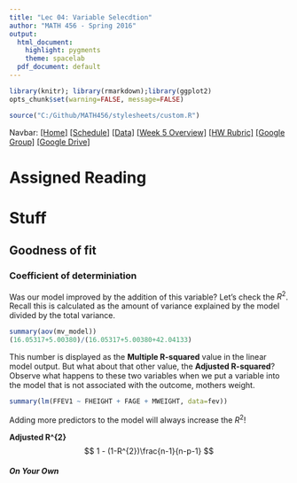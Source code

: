 ```yaml
---
title: "Lec 04: Variable Selecdtion"
author: "MATH 456 - Spring 2016"
output:
  html_document:
    highlight: pygments
    theme: spacelab
  pdf_document: default
---
```

```r
library(knitr); library(rmarkdown);library(ggplot2)
opts_chunk$set(warning=FALSE, message=FALSE) 
```

```r
source("C:/Github/MATH456/stylesheets/custom.R")
```

Navbar: [[Home]](../index.html) [[Schedule]](../Schedule.html) [[Data]](../data/Datasets.html) [[Week 5 Overview]](../wk05.html) [[HW Rubric]](../admin/rubric.html)  [[Google Group]](https://groups.google.com/forum/#!forum/csuc_stat)  [[Google Drive]](https://drive.google.com/a/mail.csuchico.edu/folderview?id=0B83Z8_sNw3KPcnVrYzVFRHUtcHM&usp=sharing)

# Assigned Reading

# Stuff

## Goodness of fit

### Coefficient of determiniation
Was our model improved by the addition of this variable? Let's check the $R^{2}$. 
Recall this is calculated as the amount of variance explained by the model divided
by the total variance. 
```r
summary(aov(mv_model))
(16.05317+5.00380)/(16.05317+5.00380+42.04133)
```
This number is displayed as the **Multiple R-squared** value in the linear model 
output. But what about that other value, the **Adjusted R-squared**? Observe
what happens to these two variables when we put a variable into the model
that is not associated with the outcome, mothers weight.

```r
summary(lm(FFEV1 ~ FHEIGHT + FAGE + MWEIGHT, data=fev))
```

Adding more predictors to the model will always increase the $R^{2}$!

**Adjusted R^{2}**
$$ 1 - (1-R^{2})\frac{n-1}{n-p-1} $$




##### On Your Own

